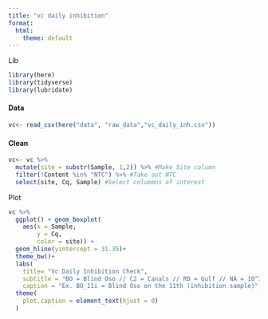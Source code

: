 ```yaml
---
title: "vc daily inhibition"
format:
  html:
    theme: default
---
```


Lib
```r
library(here)
library(tidyverse)
library(lubridate)
```
#### Data
```r
vc<- read_csv(here("data", "raw_data","vc_daily_inh.csv"))
```

#### Clean
```r
vc<- vc %>%
  mutate(site = substr(Sample, 1,2)) %>% #Make Site column
  filter(!Content %in% "NTC") %>% #Take out NTC
  select(site, Cq, Sample) #Select colummns of interest
```

Plot
```r
vc %>%
  ggplot() + geom_boxplot(
    aes(x = Sample,
        y = Cq,
        color = site)) +
  geom_hline(yintercept = 31.35)+
  theme_bw()+
  labs(
    title= "Vc Daily Inhibition Check",
    subtitle = "BO = Blind Oso // C2 = Canals // RD = Gulf // NA = 10^3 +Control",
    caption = "Ex. BO_11i = Blind Oso on the 11th (inhibition sample)")+
  theme(
    plot.caption = element_text(hjust = 0)
  )
  
```


